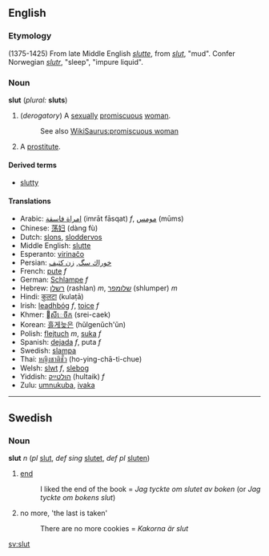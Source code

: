 ==English==
===Etymology===
(1375-1425) From late Middle English ''[[slutte]]'', from ''[[slut#Middle English|slut]]'', "mud". Confer Norwegian ''[[slutr]]'', "sleep", "impure liquid".
===Noun===
'''slut''' (''plural:'' '''sluts''')
#(''derogatory'') A [[sexual]]ly [[promiscuous]] [[woman]].
#:See also [[WikiSaurus:promiscuous woman]]
#A [[prostitute]].
====Derived terms====
*[[slutty]]

====Translations====
*Arabic: [[امراة فاسقة]] (imrāt fāsqat) ''f'', [[مومس]] (mūms)
*Chinese: [[荡妇]] (dàng fù)
*Dutch: [[slons]], [[sloddervos]]
*Middle English: [[slutte]]
*Esperanto: [[virinaĉo]]
*Persian: [[خوراك سگ]], [[زن كثيف]]
*French: [[pute]] ''f''
*German: [[Schlampe]] ''f''
*Hebrew: [[רשלן]] (rashlan) ''m'', [[שלומפר]] (shlumper) ''m''
*Hindi: [[कुलटा]] (kulaṭā)
*Irish: [[leadhbóg]] ''f'', [[toice]] ''f''
*Khmer: [[សីេចីក]] (srei-caek)
*Korean: [[흘게늦은]] (hŭlgenŭch'ŭn)
*Polish: [[flejtuch]] ''m'', [[suka]] ''f''
*Spanish: [[dejada]] ''f'', puta ''f''
*Swedish: [[slampa]]
*Thai: [[หญิงชาติชั่ว]] (ho-ying-chā-ti-chue)
*Welsh: [[slwt]] ''f'', [[slebog]]
*Yiddish: [[הולטײַק]] (hultaik) ''f''
*Zulu: [[umnukuba]], [[ivaka]]

----

==Swedish==
===Noun===
'''slut''' ''n'' (''pl'' [[slut]], ''def sing'' [[slutet]], ''def pl'' [[sluten]])

#[[end]] 
#:I liked the end of the book = ''Jag tyckte om slutet av boken'' (or ''Jag tyckte om bokens slut'')
#no more, 'the last is taken'
#:There are no more cookies = ''Kakorna är slut''

[[sv:slut]]
